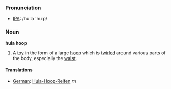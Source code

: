 === Pronunciation ===
*[[w:IPA|IPA]]: /huːla 'huːp/
===Noun===

'''hula hoop'''

# A [[toy]] in the form of a large [[hoop]] which is [[twirl]]ed around various parts of the body, especially the [[waist]].

====Translations====
*[[German]]: [[Hula-Hoop-Reifen]] ''m''